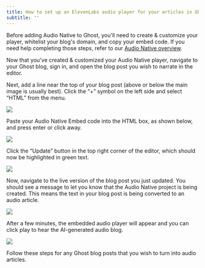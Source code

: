 ```yaml
---
title: How to set up an ElevenLabs audio player for your articles in Ghost
subtitle: ''
---
```


Before adding Audio Native to Ghost, you'll need to create & customize your player, whitelist your blog's domain, and copy your embed code. If you need help completing those steps, refer to our [Audio Native overview](https://elevenlabs.io/docs/audio-native/overview).

Now that you've created & customized your Audio Native player, navigate to your Ghost blog, sign in, and open the blog post you wish to narrate in the editor.

Next, add a line near the top of your blog post (above or below the main image is usually best). Click the “+” symbol on the left side and select “HTML” from the menu.

<img src="../../product/audio-native/images/ghost_an_1.webp" />

Paste your Audio Native Embed code into the HTML box, as shown below, and press enter or click away.

<img src="../../product/audio-native/images/ghost_an_2.webp" />

Click the “Update” button in the top right corner of the editor, which should now be highlighted in green text.

<img src="../../product/audio-native/images/ghost_an_3.webp" />

Now, navigate to the live version of the blog post you just updated. You should see a message to let you know that the Audio Native project is being created. This means the text in your blog post is being converted to an audio article.

<img src="../../product/audio-native/images/ghost_an_4.webp" />

After a few minutes, the embedded audio player will appear and you can click play to hear the AI-generated audio blog.

<img src="../../product/audio-native/images/ghost_an_5.webp" />

Follow these steps for any Ghost blog posts that you wish to turn into audio articles.
